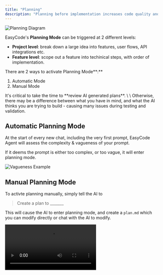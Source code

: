 ```yaml
---
title: "Planning"
description: "Planning before implementation increases code quality and prevents unnecessary errors."
---
```


<Frame height="100%">
  <img src="/images/guides/planning-diagram.png" alt="Planning Diagram" style={{height: '100%', width: '100%', objectFit: 'contain'}} />
</Frame>

EasyCode's **Planning Mode** can be triggered at 2 different levels:

- **Project level**: break down a large idea into features, user flows, API integrations etc. 
- **Feature level**: scope out a feature into techinical steps, with order of implementation. 

There are 2 ways to activate Planning Mode**:**

1. Automatic Mode
2. Manual Mode

<Tip>
  It's critical to take the time to **review AI generated plans**. \
  \
  Otherwise, there may be a difference between what you have in mind, and what the AI thinks you are trying to build - causing many issues during testing and validation. 
</Tip>

## Automatic Planning Mode

At the start of every new chat, including the very first prompt, EasyCode Agent will assess the complexity & vagueness of your prompt. 

If it deems the prompt is either too complex, or too vague, it will enter planning mode. 

<Frame height="100%">
  <img src="/images/guides/vagueness.jpg" alt="Vagueness Example" style={{height: '100%', width: '100%', objectFit: 'contain'}} />
</Frame>

## Manual Planning Mode

To activte planning manually, simply tell the AI to

> Create a plan to \______\_

This will cause the AI to enter planning mode, and create a `plan.md` which you can modify directly or chat with the AI to modify. 

<Frame height="100%">
  <video src="/images/guides/planmd.mp4" controls style={{height: '100%', width: '100%', objectFit: 'contain'}} />
</Frame>

To see a diagram of the plan, click **View Visualization** at the bottom right. 